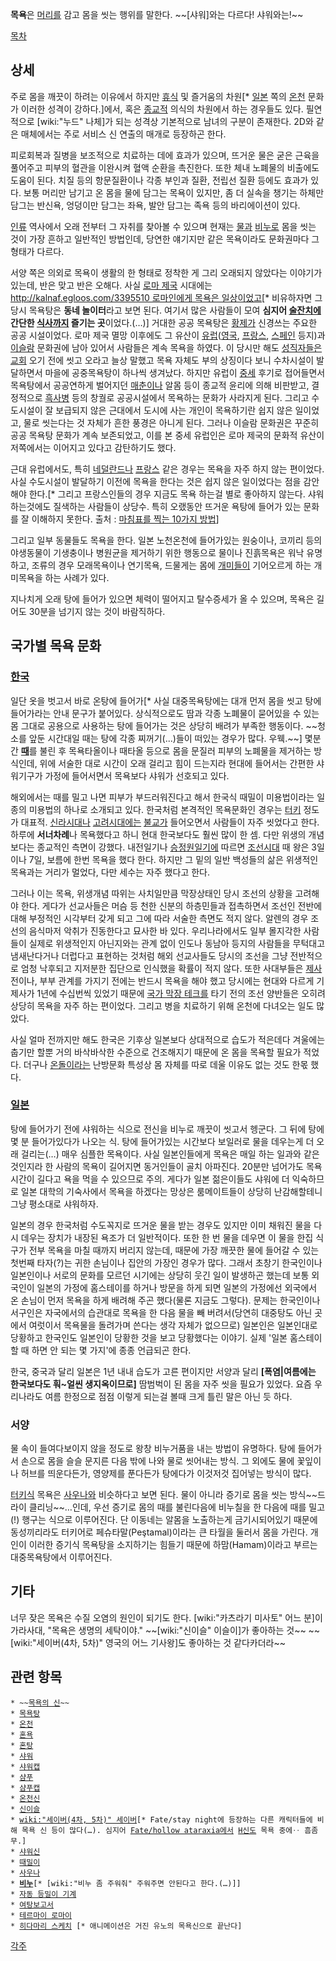 '''목욕'''은 [[머리]]를 감고 몸을 씻는 행위를 말한다. ~~[샤워]와는 다르다! 샤워와는!~~

[[목차]]

== 상세 ==
주로 몸을 깨끗이 하려는 이유에서 하지만 [[휴식]] 및 즐거움의 차원[* [[일본]] 쪽의 [[온천]] 문화가 이러한 성격이 강하다.]에서, 혹은 [[종교]]적 의식의 차원에서 하는 경우들도 있다. 필연적으로 [wiki:"누드" 나체]가 되는 성격상 기본적으로 남녀의 구분이 존재한다. 2D와 같은 매체에서는 주로 서비스 신 연출의 매개로 등장하곤 한다.

피로회복과 질병을 보조적으로 치료하는 데에 효과가 있으며, 뜨거운 물은 굳은 근육을 풀어주고 피부의 혈관을 이완시켜 혈액 순환을 촉진한다. 또한 체내 노폐물의 비출에도 도움이 된다. 치질 등의 항문질환이나 각종 부인과 질환, 전립선 질환 등에도 효과가 있다. 보통 머리만 남기고 온 몸을 물에 담그는 목욕이 있지만, 좀 더 실속을 챙기는 하체만 담그는 반신욕, 엉덩이만 담그는 좌욕, 발안 담그는 족욕 등의 바리에이션이 있다.

[[인류]] 역사에서 오래 전부터 그 자취를 찾아볼 수 있으며 현재는 [[물]]과 [[비누]]로 몸을 씻는 것이 가장 흔하고 일반적인 방법인데, 당연한 얘기지만 같은 목욕이라도 문화권마다 그 형태가 다르다. 

서양 쪽은 의외로 목욕이 생활의 한 형태로 정착한 게 그리 오래되지 않았다는 이야기가 있는데, 반은 맞고 반은 오해다. 사실 [[로마 제국]] 시대에는 [[http://kalnaf.egloos.com/3395510 로마인에게 목욕은 일상]]이었고[* 비유하자면 그 당시 목욕탕은 '''동네 놀이터 '''라고 보면 된다. 여기서 많은 사람들이 모여 '''심지어 [[술]]잔치에 간단한 [[식사]]까지 즐기는 곳'''이었다.(…)] 거대한 공공 목욕탕은 [[황제]]가 신경쓰는 주요한 공공 시설이었다. 로마 제국 멸망 이후에도 그 유산이 [[유럽]]([[영국]], [[프랑스]], [[스페인]] 등지)과 [[이슬람]] 문화권에 남아 있어서 사람들은 계속 목욕을 하였다. 이 당시만 해도 [[성직자]]들은 [[교회]] 오기 전에 씻고 오라고 늘상 말했고 목욕 자체도 부의 상징이다 보니 수차시설이 발달하면서 마을에 공중목욕탕이 하나씩 생겨났다. 하지만 유럽이 [[중세]] 후기로 접어들면서 목욕탕에서 공공연하게 벌어지던 [[매춘]]이나 알몸 등이 종교적 윤리에 의해 비판받고, 결정적으로 [[흑사병]] 등의 창궐로 공공시설에서 목욕하는 문화가 사라지게 된다. 그리고 수도시설이 잘 보급되지 않은 근대에서 도시에 사는 개인이 목욕하기란 쉽지 않은 일이었고, 물로 씻는다는 것 자체가 흔한 풍경은 아니게 된다. 그러나 이슬람 문화권은 꾸준히 공공 목욕탕 문화가 계속 보존되었고, 이를 본 중세 유럽인은 로마 제국의 문화적 유산이 저쪽에서는 이어지고 있다고 감탄하기도 했다.

근대 유럽에서도, 특히 [[네덜란드]]나 [[프랑스]] 같은 경우는 목욕을 자주 하지 않는 편이었다. 사실 수도시설이 발달하기 이전에 목욕을 한다는 것은 쉽지 않은 일이었다는 점을 감안해야 한다.[* 그리고 프랑스인들의 경우 지금도 목욕 하는걸 별로 좋아하지 않는다. 샤워하는것에도 질색하는 사람들이 상당수. 특히 오랬동안 뜨거운 욕탕에 들어가 있는 문화를 잘 이해하지 못한다. 출처 : [http://book.naver.com/bookdb/book_detail.nhn?bid=81053 마침표를 찍는 10가지 방법]]

그리고 일부 동물들도 목욕을 한다. 일본 노천온천에 들어가있는 원숭이나, 코끼리 등의 야생동물이 기생충이나 병원균을 제거하기 위한 행동으로 물이나 진흙목욕은 워낙 유명하고, 조류의 경우 모래목욕이나 연기목욕, 드물게는 몸에 [[개미]]들이 기어오르게 하는 개미목욕을 하는 사례가 있다.

지나치게 오래 탕에 들어가 있으면 체력이 떨어지고 탈수증세가 올 수 있으며,  목욕은 길어도 30분을 넘기지 않는 것이 바람직하다. 

== 국가별 목욕 문화 ==
=== [[한국]] ===
일단 옷을 벗고서 바로 온탕에 들어가[* 사실 대중목욕탕에는 대개 먼저 몸을 씻고 탕에 들어가라는 안내 문구가 붙어있다. 상식적으로도 땀과 각종 노폐물이 묻어있을 수 있는 몸 그대로 공용으로 사용하는 탕에 들어가는 것은 상당히 배려가 부족한 행동이다. ~~청소를 앞둔 시간대일 때는 탕에 각종 찌꺼기(...)들이 떠있는 경우가 많다. 우웩.~~] 몇분간 '''[[때]]'''를 불린 후 목욕타올이나 때타올 등으로 몸을 문질러 피부의 노폐물을 제거하는 방식인데, 위에 서술한 대로 시간이 오래 걸리고 힘이 드는지라 현대에 들어서는 간편한 샤워기구가 가정에 들어서면서 목욕보다 샤워가 선호되고 있다. 

해외에서는 때를 밀고 나면 피부가 부드러워진다고 해서 한국식 때밀이 미용법이라는 일종의 미용법의 하나로 소개되고 있다. 한국처럼 본격적인 목욕문화인 경우는 [[터키]] 정도가 대표적. [[신라]]시대나 [[고려]]시대에는 [[불교]]가 들어오면서 사람들이 자주 씻었다고 한다. 하루에 '''서너차례'''나 목욕했다고 하니 현대 한국보다도 훨씬 많이 한 셈. 다만 위생의 개념보다는 종교적인 측면이 강했다. 내전일기나 [[승정원일기]]에 따르면 [[조선]]시대 때 왕은 3일이나 7일, 보름에 한번 목욕을 했다 한다. 하지만 그 밑의 일반 백성들의 삶은 위생적인 목욕과는 거리가 멀었다, 다만 세수는 자주 했다고 한다. 

그러나 이는 목욕, 위생개념 따위는 사치일만큼 막장상태인 당시 조선의 상황을 고려해야 한다. 게다가 선교사들은 머슴 등 천한 신분의 하층민들과 접촉하면서 조선인 전반에 대해 부정적인 시각부터 갖게 되고 그에 따라 서술한 측면도 적지 않다. 알렌의 경우 조선의 음식마저 악취가 진동한다고 묘사한 바 있다. 우리나라에서도 일부 몰지각한 사람들이 실제로 위생적인지 아닌지와는 관계 없이 인도나 동남아 등지의 사람들을 무턱대고 냄새난다거나 더럽다고 표현하는 것처럼 해외 선교사들도 당시의 조선을 그냥 전반적으로 엄청 낙후되고 지저분한 집단으로 인식했을 확률이 적지 않다. 또한 사대부들은 [[제사]] 전이나, 부부 관계를 가지기 전에는 반드시 목욕을 해야 했고 당시에는 현대와 다르게 기제사가 1년에 수십번씩 있었기 때문에 [[국가 막장 테크]]를 타기 전의 조선 양반들은 오히려 상당히 목욕을 자주 하는 편이었다. 그리고 병을 치료하기 위해 온천에 다녀오는 일도 많았다.

사실 얼마 전까지만 해도 한국은 기후상 일본보다 상대적으로 습도가 적은데다 겨울에는 춥기만 할뿐 거의 바삭바삭한 수준으로 건조해지기 때문에 온 몸을 목욕할 필요가 적었다. 더구나 [[온돌]]이라는 난방문화 특성상 몸 자체를 따로 데울 이유도 없는 것도 한몫 했다.
=== [[일본]] ===
탕에 들어가기 전에 샤워하는 식으로 전신을 비누로 깨끗이 씻고서 헹군다. 그 뒤에 탕에 몇 분 들어가있다가 나오는 식. 탕에 들어가있는 시간보다 보일러로 물을 데우는게 더 오래 걸리는(…) 매우 심플한 목욕이다. 사실 일본인들에게 목욕은 매일 하는 일과와 같은 것인지라 한 사람의 목욕이 길어지면 동거인들이 골치 아파진다. 20분만 넘어가도 목욕 시간이 길다고 욕을 먹을 수 있으므로 주의. 게다가 일본 젊은이들도 샤워에 더 익숙하므로 일본 대학의 기숙사에서 목욕을 하겠다는 망상은 룸메이트들이 상당히 난감해할테니 그냥 평소대로 샤워하자.

일본의 경우 한국처럼 수도꼭지로 뜨거운 물을 받는 경우도 있지만 이미 채워진 물을 다시 데우는 장치가 내장된 욕조가 더 일반적이다. 또한 한 번 물을 데우면 이 물을 한집 식구가 전부 목욕을 마칠 때까지 버리지 않는데, 때문에 가장 깨끗한 물에 들어갈 수 있는 첫번째 타자(?)는 귀한 손님이나 집안의 가장인 경우가 많다. 그래서 초창기 한국인이나 일본인이나 서로의 문화를 모르던 시기에는 상당히 웃긴 일이 발생하곤 했는데 보통 외국인이 일본의 가정에 홈스테이를 하거나 방문을 하게 되면 일본의 가정에선 외국에서 온 손님이 먼저 목욕을 하게 배려해 주곤 했다(물론 지금도 그렇다). 문제는 한국인이나 서구인은 자국에서의 습관대로 목욕을 한 다음 물을 빼 버려서(당연히 대중탕도 아닌 곳에서 여럿이서 목욕물을 돌려가며 쓴다는 생각 자체가 없으므로) 일본인은 일본인대로 당황하고 한국인도 일본인이 당황한 것을 보고 당황했다는 이야기. 실제 '일본 홈스테이 할 때 하면 안 되는 몇 가지'에 종종 언급되곤 한다.

한국, 중국과 달리 일본은 1년 내내 습도가 고른 편이지만 서양과 달리 '''[폭염|여름에는 한국보다도 훠~얼씬 생지옥이므로]''' 땀범벅이 된 몸을 자주 씻을 필요가 있었다. 요즘 우리나라도 여름 한정으로 점점 이렇게 되는걸 볼때 크게 틀린 말은 아닌 듯 하다.
=== 서양 ===
물 속이 들여다보이지 않을 정도로 왕창 비누거품을 내는 방법이 유명하다. 탕에 들어가서 손으로 몸을 슬슬 문지른 다음 밖에 나와 물로 씻어내는 방식. 그 외에도 물에 꽃잎이나 허브를 띄운다든가, 영양제를 푼다든가 탕에다가 이것저것 집어넣는 방식이 많다.

[[터키]]식 목욕은 [[사우나]]와 비슷하다고 보면 된다. 물이 아니라 증기로 몸을 씻는 방식~~드라이 클리닝~~…인데, 우선 증기로 몸의 때를 불린다음에 비누칠을 한 다음에 때를 밀고(!) 행구는 식으로 이루어진다. 단 이동네는 알몸을 노출하는게 금기시되어있기 때문에 동성끼리라도 터키어로 페슈타말(Peştamal)이라는 큰 타월을 둘러서 몸을 가린다. 개인이 이러한 증기식 목욕탕을 소지하기는 힘들기 때문에 하맘(Hamam)이라고 부르는 대중목욕탕에서 이루어진다.
== 기타 ==
너무 잦은 목욕은 수질 오염의 원인이 되기도 한다. 
[wiki:"카츠라기 미사토" 어느 분]이 가라사대, "목욕은 생명의 세탁이야."
~~[wiki:"신이슬" 이슬이]가 좋아하는 것~~
~~[wiki:"세이버(4차, 5차)" 영국의 어느 기사왕]도 좋아하는 것 같다카더라~~
== 관련 항목 ==
 * ~~[[목욕의 신]]~~
 * [[목욕탕]]
 * [[온천]]
 * [[혼욕]]
 * [[혼탕]]
 * [[샤워]]
 * [[샤워캡]]
 * [[샴푸]]
 * [[샴푸캡]]
 * [[온천신]]
 * [[신이슬]]
 * [[wiki:"세이버(4차, 5차)" 세이버]][* Fate/stay night에 등장하는 다른 캐릭터들에 비해 목욕 신 등이 많다(…). 심지어 [[Fate/hollow ataraxia]]에서 [[H신]]도 목욕 중에‥ 흠좀무.]
 * [[샤워신]]
 * [[때밀이]]
 * [[사우나]]
 * '''[[비누]]'''[* [wiki:"비누 좀 주워줘" 주워주면 안된다고 한다.(…)]]
 * [[자동 등밀이 기계]]
 * [[여탕보고서]]
 * [[테르마이 로마이]]
 * [[히다마리 스케치]] [* 애니메이션은 거진 유노의 목욕신으로 끝난다]

[[각주]]
